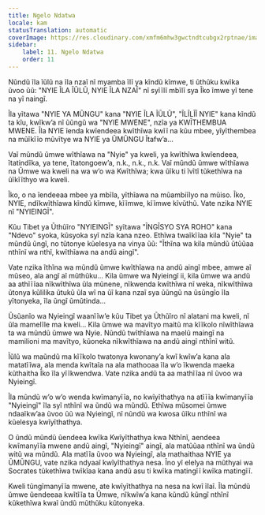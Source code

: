 ```yaml
---
title: Ngelo Ndatwa
locale: kam
statusTranslation: automatic
coverImage: https://res.cloudinary.com/xmfm6mhw3gwctndtcubgx2rptnae/image/upload/v1740468922/small_cover_tratado_de_psicologia_revolucionaria_a4c0dca4e0.webp
sidebar:
    label: 11. Ngelo Ndatwa
    order: 11
---
```

Nũndũ ĩla ĩũlũ na ĩla nzaĩ nĩ myamba ĩlĩ ya kĩndũ kĩmwe, ti ũthũku kwĩka ũvoo ũũ: "NYIE ĨLA ĨŨLŨ, NYIE ĨLA NZAĨ" nĩ syĩĩlĩ mbĩlĩ sya Ĩko ĩmwe yĩ tene na yĩ naingĩ.

Ĩla yĩtawa "NYIE YA MŨNGU" kana "NYIE ĨLA ĨŨLŨ", "ĨLĨLĨĨ NYIE" kana kĩndũ ta kĩu, kwĩkw’a nĩ ũũngũ wa "NYIE MWENE", nzĩa ya KWĨTHEMBUA MWENE. Ĩla NYIE ĩenda kwĩendeea kwĩthĩwa kwĩĩ na kũu mbee, yĩyĩthembea na mũĩkĩĩo mũvĩtye wa NYIE ya ŨMŨNGU Ĩtafw’a...

Vaĩ mũndũ ũmwe wĩthĩawa na "Nyie" ya kweli, ya kwĩthĩwa kwĩendeea, ĩtatindĩka, ya tene, ĩtatongoew’a, n.k., n.k., n.k. Vaĩ mũndũ ũmwe wĩthĩawa na Ũmwe wa kweli na wa w’o wa Kwĩthĩwa; kwa ũĩku ti ĩvĩtĩ tũkethĩwa na ũĩkĩĩthyo wa kweli.

Ĩko, o na ĩendeeaa mbee ya mbĩla, yĩthĩawa na mũambiĩlyo na mũiso. Ĩko, NYIE, ndĩkwĩthĩawa kĩndũ kĩmwe, kĩĩmwe, kĩĩmwe kĩvũthũ. Vate nzika NYIE nĩ "NYIEINGĨ".

Kũu Tibet ya Ũthũĩro "NYIEINGĨ" syĩtawa "ĨNGĨSYO SYA ROHO" kana "Ndevo" syoka, kũsyoka syĩ nzĩa kana nzeo. Ethĩwa twaĩkĩĩaa kila "Nyie" ta mũndũ ũngĩ, no tũtonye kũelesya na vinya ũũ: "Ĩthĩna wa kila mũndũ ũtũũaa nthĩnĩ wa nthĩ, kwĩthĩawa na andũ aingĩ".

Vate nzika ĩthĩna wa mũndũ ũmwe kwĩthĩawa na andũ aingĩ mbee, amwe aĩ mũseo, ala angĩ aĩ mũthũku... Kila ũmwe wa Nyieingĩ ii, kila ũmwe wa andũ aa athĩĩĩaa nĩkwĩthĩwa ũla mũnene, nĩkwenda kwĩthĩwa nĩ weka, nĩkwĩthĩwa ũtonya kũlilika ũtukũ ũla wĩ na ũĩ kana nzaĩ sya ũũngũ na ũsũngĩo ĩla yĩtonyeka, ĩla ũngĩ ũmũtinda...

Ũsũanĩo wa Nyieingĩ waanĩĩw’e kũu Tibet ya Ũthũĩro nĩ alatani ma kweli, nĩ ũla mamelĩle ma kweli... Kila ũmwe wa mavĩtyo maitũ ma kĩĩkolo nĩwĩthĩawa ta wa mũndũ ũmwe wa Nyie. Nũndũ twĩthĩawa na maelũ maingĩ na mamilioni ma mavĩtyo, kũoneka nĩkwĩthĩawa na andũ aingĩ nthĩnĩ witũ.

Ĩũlũ wa maũndũ ma kĩĩkolo twatonya kwonany’a kwĩ kwĩw’a kana ala matatĩĩwa, ala menda kwĩtaĩa na ala mathooaa ĩla w’o ĩkwenda maeka kũthaitha Ĩko ĩla yĩĩkwendwa. Vate nzika andũ ta aa mathĩĩaa nĩ ũvoo wa Nyieingĩ.

Ĩla mũndũ w’o w’o wenda kwĩmanyĩĩa, no kwĩyĩthathya na atĩĩĩa kwĩmanyĩĩa "Nyieingĩ" ĩla syĩ nthĩnĩ wa ũndũ wa mũndũ. Ethĩwa mũsomei ũmwe ndaaĩkw’aa ũvoo ũũ wa Nyieingĩ, nĩ nũndũ wa kwosa ũĩku nthĩnĩ wa kũelesya kwĩyĩthathya.

O ũndũ mũndũ ũendeea kwĩka Kwĩyĩthathya kwa Nthĩnĩ, aendeea kwĩmanyĩĩa mwene andũ aingĩ, "Nyieingĩ" aingĩ, ala matũũaa nthĩnĩ wa ũndũ witũ wa mũndũ. Ala matĩĩa ũvoo wa Nyieingĩ, ala mathaithaa NYIE ya ŨMŨNGU, vate nzika ndyaaĩ kwĩyĩthathya nesa. Ĩno yĩ elelya na mũthyai wa Socrates tũkethĩwa twĩkĩaa kana andũ asu ti kwĩka matingĩĩ kwĩka matingĩĩ.

Kweli tũngĩmanyĩĩa mwene, ate kwĩyĩthathya na nesa na kwĩ ĩlaĩ. Ĩla mũndũ ũmwe ũendeeaa kwĩtĩĩa ta Ũmwe, nĩkwĩw’a kana kũndũ kũngĩ nthĩnĩ kũkethĩwa kwaĩ ũndũ mũthũku kũtonyeka.

